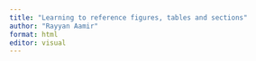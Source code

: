 ```yaml
---
title: "Learning to reference figures, tables and sections"
author: "Rayyan Aamir"
format: html
editor: visual
---
```


